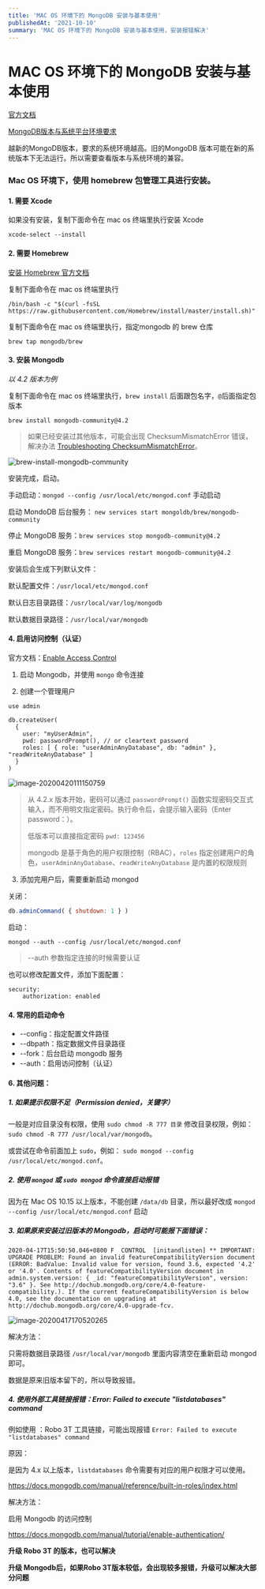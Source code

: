 ```yaml
---
title: 'MAC OS 环境下的 MongoDB 安装与基本使用'
publishedAt: '2021-10-10'
summary: 'MAC OS 环境下的 MongoDB 安装与基本使用，安装报错解决'
---
```


# MAC OS 环境下的 MongoDB 安装与基本使用

[官方文档](https://docs.mongodb.com/manual/administration/install-community/)


[MongoDB版本与系统平台环境要求](https://docs.mongodb.com/manual/administration/production-notes/#prod-notes-supported-platforms)

越新的MongoDB版本，要求的系统环境越高。旧的MongoDB 版本可能在新的系统版本下无法运行。所以需要查看版本与系统环境的兼容。


### Mac OS 环境下，使用 homebrew 包管理工具进行安装。

#### 1. 需要 Xcode

如果没有安装，复制下面命令在 mac os 终端里执行安装 Xcode

```shell
xcode-select --install
```



#### 2. 需要 Homebrew

[安装 Homebrew 官方文档](https://brew.sh/#install)

复制下面命令在 mac os 终端里执行

```shell
/bin/bash -c "$(curl -fsSL https://raw.githubusercontent.com/Homebrew/install/master/install.sh)"
```



复制下面命令在 mac os 终端里执行，指定mongodb 的 brew 仓库

```shell
brew tap mongodb/brew
```



#### 3. 安装 Mongodb

*以 4.2 版本为例*

复制下面命令在 mac os 终端里执行，`brew install` 后面跟包名字，`@`后面指定包版本

```
brew install mongodb-community@4.2
```



> 如果已经安装过其他版本，可能会出现 ChecksumMismatchError 错误，解决办法 [Troubleshooting ChecksumMismatchError](https://docs.mongodb.com/manual/tutorial/install-mongodb-on-os-x/#troubleshooting-checksumerror)。



![brew-install-mongodb-community](https://www.silinchen.com/post-images/maxos-mongodb-install-and-usage/brew-install-mongodb-community@4.2.png)



安装完成，启动。

手动启动：`mongod --config /usr/local/etc/mongod.conf` 手动启动

启动 MondoDB 后台服务： `new services start mongoldb/brew/mongodb-community` 

停止 MongoDB 服务：`brew services stop mongodb-community@4.2` 

重启 MongoDB 服务：`brew services restart mongodb-community@4.2`



安装后会生成下列默认文件：

默认配置文件：`/usr/local/etc/mongod.conf`

默认日志目录路径：`/usr/local/var/log/mongodb`

默认数据目录路径：`/usr/local/var/mongodb`



#### 4. 启用访问控制（认证）

官方文档：[Enable Access Control](https://docs.mongodb.com/manual/tutorial/enable-authentication/)

1. 启动 Mongodb，并使用 `mongo` 命令连接

2. 创建一个管理用户

```shell
use admin

db.createUser(
  {
    user: "myUserAdmin",
    pwd: passwordPrompt(), // or cleartext password
    roles: [ { role: "userAdminAnyDatabase", db: "admin" }, "readWriteAnyDatabase" ]
  }
)
```

![image-20200420111150759](https://www.silinchen.com/post-images/maxos-mongodb-install-and-usage/create-user.png)



> 从 4.2.x 版本开始，密码可以通过 `passwordPrompt()` 函数实现密码交互式输入，而不用明文指定密码。执行命令后，会提示输入密码（Enter password：）。
>
> 低版本可以直接指定密码 `pwd: 123456`
>
> mongodb 是基于角色的用户权限控制（RBAC），`roles` 指定创建用户的角色，`userAdminAnyDatabase`、`readWriteAnyDatabase` 是内置的权限规则

3. 添加完用户后，需要重新启动 mongod

关闭：

```javascript
db.adminCommand( { shutdown: 1 } )
```

启动：

```shell
mongod --auth --config /usr/local/etc/mongod.conf
```

> --auth 参数指定连接的时候需要认证



也可以修改配置文件，添加下面配置：

```
security:
    authorization: enabled
```





#### 4. 常用的启动命令

* --config：指定配置文件路径
* --dbpath：指定数据文件目录路径
* --fork：后台启动 mongodb 服务
* --auth：启用访问控制（认证）



#### 6. 其他问题：

##### 1. 如果提示权限不足（Permission denied，关键字）

一般是对应目录没有权限，使用 `sudo chmod -R 777 目录` 修改目录权限，例如：`sudo chmod -R 777 /usr/local/var/mongodb`。

或尝试在命令前面加上 `sudo`，例如： `sudo mongod --config /usr/local/etc/mongod.conf`。



##### 2. 使用 `mongod` 或 `sudo mongod` 命令直接启动报错

因为在 Mac OS 10.15 以上版本，不能创建 `/data/db` 目录，所以最好改成 `mongod --config /usr/local/etc/mongod.conf` 启动



##### 3. 如果原来安装过旧版本的 Mongodb，启动时可能报下面错误：

```
2020-04-17T15:50:50.046+0800 F  CONTROL  [initandlisten] ** IMPORTANT: UPGRADE PROBLEM: Found an invalid featureCompatibilityVersion document (ERROR: BadValue: Invalid value for version, found 3.6, expected '4.2' or '4.0'. Contents of featureCompatibilityVersion document in admin.system.version: { _id: "featureCompatibilityVersion", version: "3.6" }. See http://dochub.mongodb.org/core/4.0-feature-compatibility.). If the current featureCompatibilityVersion is below 4.0, see the documentation on upgrading at http://dochub.mongodb.org/core/4.0-upgrade-fcv.

```

![image-20200417170520265](https://www.silinchen.com/post-images/maxos-mongodb-install-and-usage/error-fearuteCompatibilityVersion.png)



解决方法：

只需将数据目录路径 `/usr/local/var/mongodb` 里面内容清空在重新启动 mongod 即可。

数据是原来旧版本留下的，所以导致报错。



##### 4. 使用外部工具链接报错：Error: Failed to execute "listdatabases" command

例如使用 ：Robo 3T 工具链接，可能出现报错 `Error: Failed to execute "listdatabases" command`

原因：

是因为 4.x 以上版本，`listdatabases` 命令需要有对应的用户权限才可以使用。

https://docs.mongodb.com/manual/reference/built-in-roles/index.html



解决方法：

启用 Mongodb 的访问控制

https://docs.mongodb.com/manual/tutorial/enable-authentication/

**升级 Robo 3T 的版本，也可以解决**

**升级 Mongodb后，如果Robo 3T版本较低，会出现较多报错，升级可以解决大部分问题**

